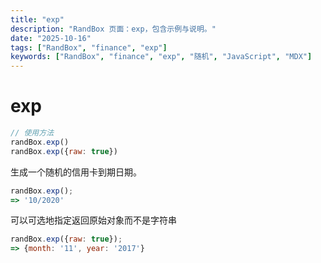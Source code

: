 ```yaml
---
title: "exp"
description: "RandBox 页面：exp，包含示例与说明。"
date: "2025-10-16"
tags: ["RandBox", "finance", "exp"]
keywords: ["RandBox", "finance", "exp", "随机", "JavaScript", "MDX"]
---
```


# exp

```js
// 使用方法
randBox.exp()
randBox.exp({raw: true})
```

生成一个随机的信用卡到期日期。

```js
randBox.exp();
=> '10/2020'
```

可以可选地指定返回原始对象而不是字符串

```js
randBox.exp({raw: true});
=> {month: '11', year: '2017'}
```
